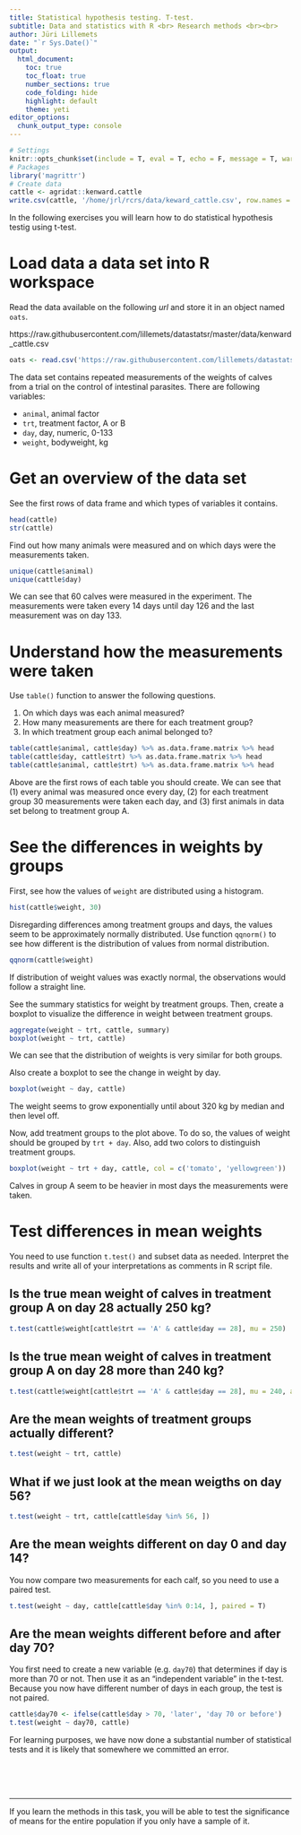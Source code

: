```yaml
---
title: Statistical hypothesis testing. T-test.
subtitle: Data and statistics with R <br> Research methods <br><br>
author: Jüri Lillemets
date: "`r Sys.Date()`"
output:
  html_document:
    toc: true
    toc_float: true
    number_sections: true
    code_folding: hide
    highlight: default
    theme: yeti
editor_options: 
  chunk_output_type: console
---
```


```r
# Settings
knitr::opts_chunk$set(include = T, eval = T, echo = F, message = T, warning = T, error = T)
# Packages
library('magrittr')
# Create data
cattle <- agridat::kenward.cattle
write.csv(cattle, '/home/jrl/rcrs/data/keward_cattle.csv', row.names = F)
```

In the following exercises you will learn how to do statistical hypothesis testig using t-test.

# Load data a data set into R workspace

Read the data available on the following *url* and store it in an object named `oats`.

https://raw.githubusercontent.com/lillemets/datastatsr/master/data/kenward_cattle.csv

```r
oats <- read.csv('https://raw.githubusercontent.com/lillemets/datastatsr/master/data/kenward_cattle.csv')
```

The data set contains repeated measurements of the weights of calves from a trial on the control of intestinal parasites. There are following variables:

- `animal`, animal factor
- `trt`, treatment factor, A or B
- `day`, day, numeric, 0-133
- `weight`, bodyweight, kg

# Get an overview of the data set

See the first rows of data frame and which types of variables it contains.

```r
head(cattle)
str(cattle)
```

Find out how many animals were measured and on which days were the measurements taken.

```r
unique(cattle$animal)
unique(cattle$day)
```

We can see that 60 calves were measured in the experiment. The measurements were taken every 14 days until day 126 and the last measurement was on day 133.

# Understand how the measurements were taken

Use `table()` function to answer the following questions.

1. On which days was each animal measured?
1. How many measurements are there for each treatment group?
1. In which treatment group each animal belonged to?

```r
table(cattle$animal, cattle$day) %>% as.data.frame.matrix %>% head
table(cattle$day, cattle$trt) %>% as.data.frame.matrix %>% head
table(cattle$animal, cattle$trt) %>% as.data.frame.matrix %>% head
```

Above are the first rows of each table you should create. We can see that (1) every animal was measured once every day, (2) for each treatment group 30 measurements were taken each day, and  (3) first animals in data set belong to treatment group A.

# See the differences in weights by groups

First, see how the values of `weight` are distributed using a histogram.

```r
hist(cattle$weight, 30)
```

Disregarding differences among treatment groups and days, the values seem to be approximately normally distributed. Use function `qqnorm()` to see how different is the distribution of values from normal distribution.

```r
qqnorm(cattle$weight)
```

If distribution of weight values was exactly normal, the observations would follow a straight line.

See the summary statistics for weight by treatment groups. Then, create a boxplot to visualize the difference in weight between treatment groups.

```r
aggregate(weight ~ trt, cattle, summary)
boxplot(weight ~ trt, cattle)
```

We can see that the distribution of weights is very similar for both groups.

Also create a boxplot to see the change in weight by day. 

``` r
boxplot(weight ~ day, cattle)
```

The weight seems to grow exponentially until about 320 kg by median and then level off.

Now, add treatment groups to the plot above. To do so, the values of weight should be grouped by `trt + day`. Also, add two colors to distinguish treatment groups.

``` r
boxplot(weight ~ trt + day, cattle, col = c('tomato', 'yellowgreen'))
```

Calves in group A seem to be heavier in most days the measurements were taken.

# Test differences in mean weights

You need to use function `t.test()` and subset data as needed. Interpret the results and write all of your interpretations as comments in R script file.

## Is the true mean weight of calves in treatment group A on day 28 actually 250 kg?

```r
t.test(cattle$weight[cattle$trt == 'A' & cattle$day == 28], mu = 250)
```

## Is the true mean weight of calves in treatment group A on day 28 more than 240 kg?

```r
t.test(cattle$weight[cattle$trt == 'A' & cattle$day == 28], mu = 240, alternative = 'greater')
```

## Are the mean weights of treatment groups actually different?

```r
t.test(weight ~ trt, cattle)
```

## What if we just look at the mean weigths on day 56? 

```r
t.test(weight ~ trt, cattle[cattle$day %in% 56, ])
```

## Are the mean weights different on day 0 and day 14?

You now compare two measurements for each calf, so you need to use a paired test. 

```r
t.test(weight ~ day, cattle[cattle$day %in% 0:14, ], paired = T)
```

## Are the mean weights different before and after day 70?

You first need to create a new variable (e.g. `day70`) that determines if day is more than 70 or not. Then use it as an "independent variable" in the t-test. Because you now have different number of days in each group, the test is not paired.

```r
cattle$day70 <- ifelse(cattle$day > 70, 'later', 'day 70 or before')
t.test(weight ~ day70, cattle)
```

For learning purposes, we have now done a substantial number of statistical tests and it is likely that somewhere we committed an error.

<br><br><br>

---

If you learn the methods in this task, you will be able to test the significance of means for the entire population if you only have a sample of it.